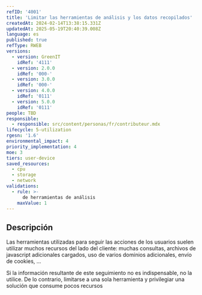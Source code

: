 ```yaml
---
refID: '4001'
title: 'Limitar las herramientas de análisis y los datos recopilados'
createdAt: 2024-02-14T13:38:15.331Z
updatedAt: 2025-05-19T20:40:39.008Z
language: es
published: true
refType: RWEB
versions:
  - version: GreenIT
    idRef: '4111'
  - version: 2.0.0
    idRef: '000-'
  - version: 3.0.0
    idRef: '000-'
  - version: 4.0.0
    idRef: '0111'
  - version: 5.0.0
    idRef: '0111'
people: TBD
responsible:
  - responsible: src/content/personas/fr/contributeur.mdx
lifecycle: 5-utilization
rgesn: '1.6'
environmental_impact: 4
priority_implementation: 4
moe: 3
tiers: user-device
saved_resources:
  - cpu
  - storage
  - network
validations:
  - rule: >-
      de herramientas de análisis
    maxValue: 1
---
```


## Descripción

Las herramientas utilizadas para seguir las acciones de los usuarios suelen utilizar muchos recursos del lado del cliente: muchas consultas, archivos de javascript adicionales cargados, uso de varios dominios adicionales, envío de cookies, ...

Si la información resultante de este seguimiento no es indispensable, no la utilice. De lo contrario, limitarse a una sola herramienta y privilegiar una solución que consume pocos recursos


